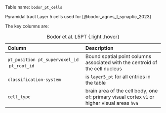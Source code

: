 Table name: `bodor_pt_cells`

Pyramidal tract Layer 5 cells used for [@bodor_agnes_l_synaptic_2023]

The key columns are:

| Column | Description |
| :--- | :--- |
| `pt_position` \ `pt_supervoxel_id` \ `pt_root_id` | Bound spatial point columns associated with the centroid of the cell nucleus |
| `classification-system` | is `layer5_pt` for all entries in the table |
| `cell_type` | brain area of the cell body, one of: primary visual cortex `v1` or higher visual areas `hva` |
: Bodor et al. L5PT {.light .hover}


